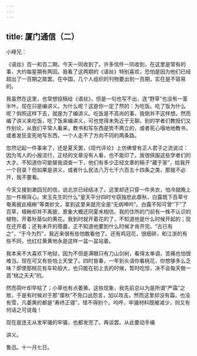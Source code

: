 ```yaml
---
---
---
```

title: 厦门通信（二）
---



小峰兄：

《语丝》百一和百二期，今天一同收到了。许多信件一同收到，在这里是常有的事，大约每星期有两回。我看了这两期的《语丝》特别喜欢，恐怕是因为他们已经超出了一百期之故罢。在中国，几个人组织的刊物要出到一百期，实在是不容易的。

我虽然在这里，也常想投稿给《语丝》，但是一句也写不出，连“野草”也没有一茎半叶。现在只是编讲义。为什么呢？这是你一定了然的：为吃饭。吃了饭为什么呢？倘照这样下去，就是为了编讲义。吃饭是不高尚的事，我倒并不这样想。然而编了讲义来吃饭，吃了饭来编讲义，可也觉得未免近于无聊。别的学者们教授们又作别论，从我们平常人看来，教书和写东西是势不两立的，或者死心塌地地教书，或者发狂变死地写东西，一个人走不了方向不同的两条路。

忽然记起一件事来了，还是夏天罢，《现代评论》上仿佛曾有正人君子之流说过：因为骂人的小报流行，正经的文章没有人看，也不能印了。我很佩服这些学者们的大才。不知道你可能替我调查一下，他们有多少正经文章的稿子“藏于家”，给我开一个目录？但如果是讲义，或者什么民法八万七千六百五十四条之类，那就不必开，我不要看。

今天又接到漱园兄的信，说北京已经结冰了。这里却还只穿一件夹衣，怕冷就晚上加一件棉背心。宋玉先生的什么“皇天平分四时兮窃独悲此廪秋，白露既下百草兮奄离披此梧楸”等类妙文，拿到这里来就完全是“无病呻吟”。白露不知可曾“下”了百草，梧楸却并不离披，景象大概还同夏末相仿。我的住所的门前有一株不认识的植物，开着秋葵似的黄花。我到时就开着花的了，不知道他是什么时候开起的；现在还开着；还有未开的蓓蕾，正不知道他要到什么时候才肯开完。“古已有之”，“于今为烈”，我近来很有些怕敢看他了。还有鸡冠花，很细碎，和江浙的有些不同，也红红黄黄地永是这样一盆一盆站着。

我本来不大喜欢下地狱，因为不但是满眼只有刀山剑树，看得太单调，苦痛也怕很难当。现在可又有些怕上天堂了。四时皆春，一年到头请你看桃花，你想够多么乏味？即使那桃花有车轮般大，也只能在初上去的时候，暂时吃惊，决不会每天做一首“桃之夭夭”的。

然而荷叶却早枯了；小草也有点萎黄。这些现象，我先前总以为是所谓“严霜”之故，于是有时候对于那“廪秋”不免口出怨言，加以攻击。然而这里却没有霜，也没有雪，凡萎黄的都是“寿终正寝”，怪不得别个。呜呼，牢骚材料既被减少，则又有何话之可说哉！

现在是连无从发牢骚的牢骚，也都发完了。再谈罢。从此要动手编

讲义。

鲁迅。十一月七日。